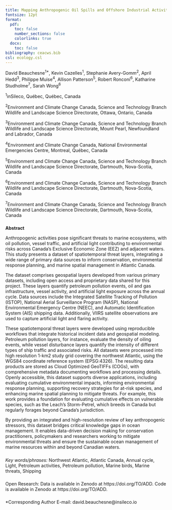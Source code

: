 ```yaml
---
title: Mapping Anthropogenic Oil Spills and Offshore Industrial Activities in the northwest Atlantic to Inform Marine Conservation and Management
fontsize: 12pt
format:
  pdf:
    toc: false
    number_sections: false
    colorlinks: true
  docx:
    toc: false
bibliography: ceacws.bib
csl: ecology.csl
---
```


<!--
quarto::render('./MetadataS1.qmd')
rmarkdown::render('./FoodWeb-CumulativeImpact.md', output_format = "word_document")
-->

David Beauchesne^1\*^, Kevin Cazelles^1^, Stephanie Avery-Gomm^2^, April Hedd^3^, Philippe Muise^4^, Allison Patterson^5^, Robert Ronconi^6^, Katharine Studholme^7^, Sarah Wong^6^

^1^inSileco, Québec, Québec, Canada

^2^Environment and Climate Change Canada, Science and Technology Branch Wildlife and Landscape Science Directorate, Ottawa, Ontario, Canada

^3^Environment and Climate Change Canada, Science and Technology Branch Wildlife and Landscape Science Directorate, Mount Pearl, Newfoundland and Labrador, Canada

^4^Environment and Climate Change Canada, National Environmental Emergencies Centre, Montreal, Québec, Canada

^5^Environment and Climate Change Canada, Science and Technology Branch Wildlife and Landscape Science Directorate, Dartmouth, Nova-Scotia, Canada

^6^Environment and Climate Change Canada, Science and Technology Branch Wildlife and Landscape Science Directorate, Dartmouth, Nova-Scotia, Canada

^7^Environment and Climate Change Canada, Science and Technology Branch Wildlife and Landscape Science Directorate, Dartmouth, Nova-Scotia, Canada

#####

**Abstract**

Anthropogenic activities pose significant threats to marine ecosystems, with oil pollution, vessel traffic, and artificial light contributing to environmental risks across Canada’s Exclusive Economic Zone (EEZ) and adjacent waters.  This study presents a dataset of spatiotemporal threat layers, integrating a wide range of primary data sources to inform conservation, environmental response planning, and marine spatial management in Atlantic Canada. 

The dataset comprises geospatial layers developed from various primary datasets, including open access and proprietary data shared for this project. These layers quantify petroleum pollution events, oil and gas infrastructure, vessel activity, and artificial light exposure across the annual cycle. Data sources include the Integrated Satellite Tracking of Pollution (ISTOP), National Aerial Surveillance Program (NASP), National Environmental Emergency Centre (NEEC), and Automatic Identification System (AIS) shipping data. Additionally, VIIRS satellite observations are used to capture artificial light and flaring activity.

These spatiotemporal threat layers were developed using reproducible workflows that integrate historical incident data and geospatial modeling. Petroleum pollution layers, for instance, evaluate the density of oiling events, while vessel disturbance layers quantify the intensity of different types of ship traffic and associated risks. All datasets were processed into high resolution 1-km2 study grid covering the northwest Atlantic, using the WGS84 coordinate reference system (EPSG:4326). The resulting data products are stored as Cloud Optimized GeoTIFFs (COGs), with comprehensive metadata documenting workflows and processing details. Openly accessible, this dataset supports diverse applications, including evaluating cumulative environmental impacts, informing environmental response planning, supporting recovery strategies for at-risk species, and enhancing marine spatial planning to mitigate threats. For example, this work provides a foundation for evaluating cumulative effects on vulnerable species, such as the Leach’s Storm-Petrel, which breeds in Canada but regularly forages beyond Canada’s jurisdiction.

By providing an integrated and high-resolution review of key anthropogenic stressors, this dataset bridges critical knowledge gaps in ocean management. It enables data-driven decision making for conservation practitioners, policymakers and researchers working to mitigate environmental threats and ensure the sustainable ocean management of marine resources within and beyond Canadian waters.


#####

*Key words/phrases:* 
Northwest Atlantic, 
Atlantic Canada,
Annual cycle,
Light,
Petroleum activities,
Petroleum pollution,
Marine birds,
Marine threats,
Shipping

#####

Open Research: Data is available in Zenodo at https://doi.org/TO/ADD. 
Code is available in Zenodo at https://doi.org/TO/ADD.

#####

*Corresponding Author E-mail: david.beauchesne@insileco.io
